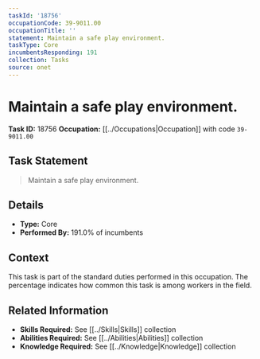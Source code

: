 ```yaml
---
taskId: '18756'
occupationCode: 39-9011.00
occupationTitle: ''
statement: Maintain a safe play environment.
taskType: Core
incumbentsResponding: 191
collection: Tasks
source: onet
---
```

# Maintain a safe play environment.

**Task ID:** 18756
**Occupation:** [[../Occupations|Occupation]] with code `39-9011.00`

## Task Statement

> Maintain a safe play environment.

## Details

- **Type:** Core
- **Performed By:** 191.0% of incumbents

## Context

This task is part of the standard duties performed in this occupation. The percentage indicates how common this task is among workers in the field.

## Related Information

- **Skills Required:** See [[../Skills|Skills]] collection
- **Abilities Required:** See [[../Abilities|Abilities]] collection
- **Knowledge Required:** See [[../Knowledge|Knowledge]] collection
